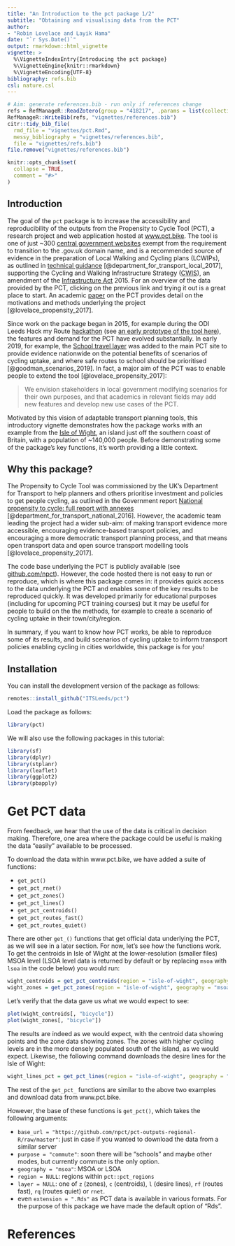 ```yaml
---
title: "An Introduction to the pct package 1/2"
subtitle: "Obtaining and visualising data from the PCT"
author: 
- "Robin Lovelace and Layik Hama"
date: "`r Sys.Date()`"
output: rmarkdown::html_vignette
vignette: >
  %\VignetteIndexEntry{Introducing the pct package}
  %\VignetteEngine{knitr::rmarkdown}
  %\VignetteEncoding{UTF-8}
bibliography: refs.bib
csl: nature.csl
---
```


```r
# Aim: generate references.bib - run only if references change
refs = RefManageR::ReadZotero(group = "418217", .params = list(collection = "8Y9DU4DR", limit = 100))
RefManageR::WriteBib(refs, "vignettes/references.bib")
citr::tidy_bib_file(
  rmd_file = "vignettes/pct.Rmd",
  messy_bibliography = "vignettes/references.bib",
  file = "vignettes/refs.bib")
file.remove("vignettes/references.bib")
```


```r
knitr::opts_chunk$set(
  collapse = TRUE,
  comment = "#>"
)
```

## Introduction

The goal of the `pct` package is to increase the accessibility and reproducibility of the outputs from the Propensity to Cycle Tool (PCT), a research project and web application hosted at [www.pct.bike](https://www.pct.bike/).
The tool is one of just ~300 [central government websites](https://www.gov.uk/performance/central-government-websites) exempt from the requirement to transition to the .gov.uk domain name, and is a recommended source of evidence in the preparation of Local Walking and Cycling plans (LCWIPs), as outlined in [technical guidance](https://assets.publishing.service.gov.uk/government/uploads/system/uploads/attachment_data/file/607016/cycling-walking-infrastructure-technical-guidance.pdf) [@department_for_transport_local_2017], supporting the Cycling and Walking Infrastructure Strategy ([CWIS](https://www.gov.uk/government/publications/cycling-and-walking-investment-strategy)), an amendment of the [Infrastructure Act](https://www.legislation.gov.uk/ukpga/2015/7/contents/enacted) 2015.
For an overview of the data provided by the PCT, clicking on the previous link and trying it out is a great place to start.
An academic [paper](https://www.jtlu.org/index.php/jtlu/article/view/862) on the PCT provides detail on the motivations and methods underlying the project [@lovelace_propensity_2017].

Since work on the package began in 2015, for example during the ODI Leeds Hack my Route [hackathon](https://datamillnorth.org/community/blog/hack-my-route-live-blog/) (see [an early prototype of the tool here](https://twitter.com/robinlovelace/status/611979463803432960)), the features and demand for the PCT have evolved substantially.
In early 2019, for example, the [School travel layer](https://blog.pct.bike/2019/03/18/propensity-to-cycle-to-school-layer-deployed/) was added to the main PCT site to provide evidence nationwide on the potential benefits of scenarios of cycling uptake, and where safe routes to school should be prioritised [@goodman_scenarios_2019].
In fact, a major aim of the PCT was to enable people to extend the tool [@lovelace_propensity_2017]:

> We envision stakeholders in local government modifying scenarios for their own purposes, and that academics in relevant fields may add new features and develop new use cases
of the PCT.

Motivated by this vision of adaptable transport planning tools, this introductory vignette demonstrates how the package works with an example from the [Isle of Wight](https://en.wikipedia.org/wiki/Isle_of_Wight), an island just off the southern coast of Britain, with a population of ~140,000 people.
Before demonstrating some of the package's key functions, it's worth providing a little context.

## Why this package?

The Propensity to Cycle Tool was commissioned by the UK's Department for Transport to help planners and others prioritise investment and policies to get people cycling, as outlined in the Government report [National propensity to cycle: full report with annexes](https://www.gov.uk/government/publications/national-propensity-to-cycle-first-phase-development-study) [@department_for_transport_national_2016].
However, the academic team leading the project had a wider sub-aim: of making transport evidence more accessible, encouraging evidence-based transport policies, and encouraging a more democratic transport planning process, and that means open transport data and open source transport modelling tools [@lovelace_propensity_2017].


The code base underlying the PCT is publicly available (see [github.com/npct](https://github.com/npct/)).
However, the code hosted there is not easy to run or reproduce, which is where this package comes in: it provides quick access to the data underlying the PCT and enables some of the key results to be reproduced quickly.
It was developed primarily for educational purposes (including for upcoming PCT training courses) but it may be useful for people to build on the the methods, for example to create a scenario of cycling uptake in their town/city/region.

In summary, if you want to know how PCT works, be able to reproduce some of its results, and build scenarios of cycling uptake to inform transport policies enabling cycling in cities worldwide, this package is for you!

## Installation

You can install the development version of the package as follows:

```r
remotes::install_github("ITSLeeds/pct")
```

<!-- You can install the released version of pct from [CRAN](https://CRAN.R-project.org) with: -->

<!-- ``` r -->
<!-- install.packages("pct") -->
<!-- ``` -->

Load the package as follows:

```r
library(pct)
```

We will also use the following packages in this tutorial:

```r
library(sf)
library(dplyr)
library(stplanr)
library(leaflet)
library(ggplot2)
library(pbapply)
```


# Get PCT data

From feedback, we hear that the use of the data is critical in decision making. Therefore, one area where the package could be useful is making the data "easily" available to be processed.

To download the data within www.pct.bike, we have added a suite of functions:

* `get_pct()`
* `get_pct_rnet()` 
* `get_pct_zones()` 
* `get_pct_lines()` 
* `get_pct_centroids()`
* `get_pct_routes_fast()` 
* `get_pct_routes_quiet()` 

There are other `get_()` functions that get official data underlying the PCT, as we will see in a later section.
For now, let's see how the functions work.
To get the centroids in Isle of Wight at the lower-resolution (smaller files) MSOA level (LSOA level data is returned by default or by replacing `msoa` with `lsoa` in the code below) you would run:

```r
wight_centroids = get_pct_centroids(region = "isle-of-wight", geography = "msoa")
wight_zones = get_pct_zones(region = "isle-of-wight", geography = "msoa")
```

Let's verify that the data gave us what we would expect to see:

```r
plot(wight_centroids[, "bicycle"])
plot(wight_zones[, "bicycle"])
```

The results are indeed as we would expect, with the centroid data showing points and the zone data showing zones.
The zones with higher cycling levels are in the more densely populated south of the island, as we would expect.
Likewise, the following command downloads the desire lines for the Isle of Wight:

```r
wight_lines_pct = get_pct_lines(region = "isle-of-wight", geography = "msoa")
```

The rest of the `get_pct_` functions are similar to the above two examples and download data from www.pct.bike.

However, the base of these functions is `get_pct()`, which takes the following arguments:

* `base_url = "https://github.com/npct/pct-outputs-regional-R/raw/master"`: just in case if you wanted to download the data from a similar server
* `purpose = "commute"`: soon there will be "schools" and maybe other modes, but currently commute is the only option. 
* `geography = "msoa"`: MSOA or LSOA
* `region = NULL`: regions within `pct::pct_regions`
* `layer = NULL`: one of `z` (zones), `c` (centroids), `l` (desire lines), `rf` (routes fast), `rq` (routes quiet) or `rnet`.
* even `extension = ".Rds"` as PCT data is available in various formats. For the purpose of this package we have made the default option of "Rds".


# References
